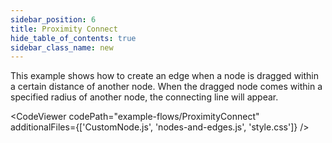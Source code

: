 ```yaml
---
sidebar_position: 6
title: Proximity Connect
hide_table_of_contents: true
sidebar_class_name: new
---
```



This example shows how to create an edge when a node is dragged within a certain distance of another node. When the dragged node comes within a specified radius of another node, the connecting line will appear.

<CodeViewer
  codePath="example-flows/ProximityConnect"
  additionalFiles={['CustomNode.js', 'nodes-and-edges.js', 'style.css']}
/>
